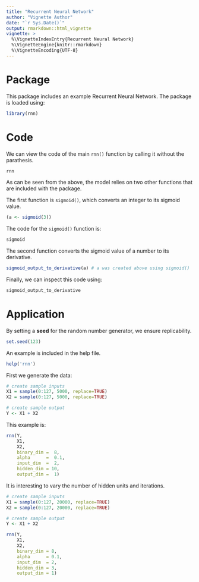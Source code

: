 ```yaml
---
title: "Recurrent Neural Network"
author: "Vignette Author"
date: "`r Sys.Date()`"
output: rmarkdown::html_vignette
vignette: >
  %\VignetteIndexEntry{Recurrent Neural Network}
  %\VignetteEngine{knitr::rmarkdown}
  %\VignetteEncoding{UTF-8}
---
```


# Package

This package includes an example Recurrent Neural Network.
The package is loaded using:

```r
library(rnn)
```

# Code

We can view the code of the main `rnn()` function by calling it without the parathesis.

```r
rnn
```

As can be seen from the above, the model relies on two other functions that are included with the package.

The first function is `sigmoid()`, which converts an integer to its sigmoid value.

```r
(a <- sigmoid(3))
```

The code for the `sigmoid()` function is:

```r
sigmoid
```

The second function converts the sigmoid value of a number to its derivative.

```r
sigmoid_output_to_derivative(a) # a was created above using sigmoid()
```

Finally, we can inspect this code using:

```r
sigmoid_output_to_derivative
```

# Application

By setting a **seed** for the random number generator, we ensure replicability.

```r
set.seed(123)
```

An example is included in the help file.

```r
help('rnn')
```

First we generate the data:

```r
# create sample inputs
X1 = sample(0:127, 5000, replace=TRUE)
X2 = sample(0:127, 5000, replace=TRUE)

# create sample output
Y <- X1 + X2
```

This example is:

```r
rnn(Y,
    X1,
    X2,
    binary_dim =  8,
    alpha      =  0.1,
    input_dim  =  2,
    hidden_dim = 10,
    output_dim =  1)
```

It is interesting to vary the number of hidden units and iterations.

```r
# create sample inputs
X1 = sample(0:127, 20000, replace=TRUE)
X2 = sample(0:127, 20000, replace=TRUE)

# create sample output
Y <- X1 + X2

rnn(Y,
    X1,
    X2,
    binary_dim = 8,
    alpha      = 0.1,
    input_dim  = 2,
    hidden_dim = 3,
    output_dim = 1)
```

